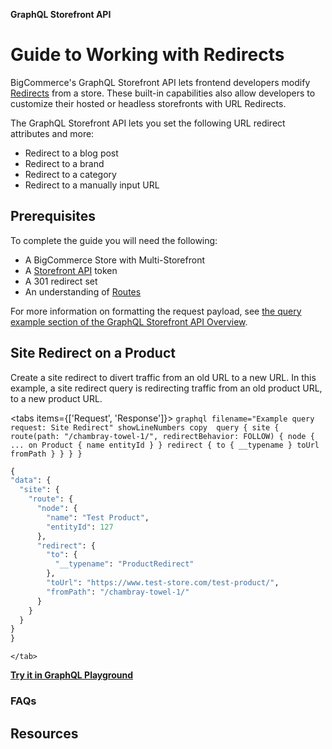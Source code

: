 **GraphQL Storefront API**
# Guide to Working with Redirects

BigCommerce's GraphQL Storefront API lets frontend developers modify [Redirects](/docs/rest-content/store-content/redirects#create-a-redirect) from a store. These built-in capabilities also allow developers to customize their hosted or headless storefronts with URL Redirects.

The GraphQL Storefront API lets you set the following URL redirect attributes and more:
- Redirect to a blog post
- Redirect to a brand
- Redirect to a category
- Redirect to a manually input URL

## Prerequisites

To complete the guide you will need the following:
- A BigCommerce Store with Multi-Storefront
- A [Storefront API](docs/rest-authentication/tokens#create-a-token) token
- A 301 redirect set 
- An understanding of [Routes](/docs/storefront/headless/site-content#routes)

For more information on formatting the request payload, see [the query example section of the GraphQL Storefront API Overview](/docs/storefront/graphql#querying-within-a-bigcommerce-storefront).

## Site Redirect on a Product

Create a site redirect to divert traffic from an old URL to a new URL. In this example, a site redirect query is redirecting traffic from an old product URL, to a new product URL.

<tabs items={['Request', 'Response']}>
  <tabs>
    <tab>
    ``` graphql filename="Example query request: Site Redirect" showLineNumbers copy 
    query {
      site {
        route(path: "/chambray-towel-1/", redirectBehavior: FOLLOW) {
          node {
            ... on Product {
              name
              entityId
            }
          }
          redirect {
            to {
              __typename
            }
            toUrl
            fromPath
          }
        }
      }
    }
    ```
  </tab>
  <tab>
  ``` graphql filename="Example query response: Site Redirect" showLineNumbers copy
  {
  "data": {
    "site": {
      "route": {
        "node": {
          "name": "Test Product",
          "entityId": 127
        },
        "redirect": {
          "to": {
            "__typename": "ProductRedirect"
          },
          "toUrl": "https://www.test-store.com/test-product/",
          "fromPath": "/chambray-towel-1/"
        }
      }
    }
  }
}


```
    </tab>
  </tabs>


<a href="https://developer.bigcommerce.com/graphql?playground_tab=customerDetails" target="_blank">**Try it in GraphQL Playground**</a>

### FAQs

## Resources